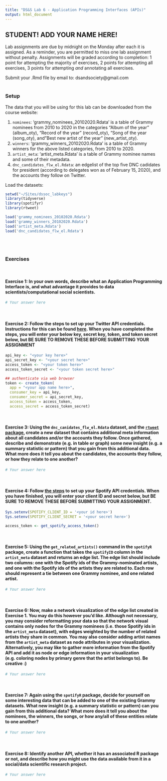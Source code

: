 ```yaml
---
title: "DS&S Lab 6 - Application Programming Interfaces (APIs)"
output: html_document
---
```


## STUDENT! ADD YOUR NAME HERE!

Lab assignments are due by midnight on the Monday after each it is assigned. As a reminder, you are permitted to miss one lab assignment without penalty. Assignments will be graded according to completion: 1 point for attempting the majority of exercises, 2 points for attempting all exercises, 3 points for attempting *and* annotating all exercises.

Submit your .Rmd file by email to: dsandsociety@gmail.com
<br/><br/>

### Setup

The data that you will be using for this lab can be downloaded from the course website: 

(1) `nominees`: 'grammy_nominees_20102020.Rdata' is a table of Grammy nominees from 2010 to 2020 in the categories "Album of the year" (album_oty), "Record of the year" (record_oty), "Song of the year (song_oty), and "Best new artist of the year" (new_artist_oty).
(2) `winners`: 'grammy_winners_20102020.Rdata' is a table of Grammy winners for the above listed categories, from 2010 to 2020.
(3) `artist_meta`: 'artist_meta.Rdata' is a table of Grammy nominee names and some of their metadata.
(4) `dnc_candidates_flw_el.Rdata`: an edgelist of the top five DNC cadidates for president (according to delegates won as of February 15, 2020), and the accounts they follow on Twitter.


Load the datasets:
```r
setwd("~/Sites/dssoc_labkeys")
library(tidyverse)
library(spotifyr)
library(rtweet)

load('grammy_nominees_20102020.Rdata')
load('grammy_winners_20102020.Rdata')
load('artist_meta.Rdata')
load('dnc_candidates_flw_el.Rdata')
```
<br/><br/>

### Exercises
<br/>

#### **Exercise 1**: In your own words, describe what an Application Programming Interface is, and what advantage it provides to data scientists/computational social scientists.

```r
# Your answer here
```
<br/>

#### **Exercise 2**: Follow the steps to set up your Twitter API credentials. Instructions for this can be found [here](https://cran.r-project.org/web/packages/rtweet/vignettes/auth.html). When you have completed the steps, you will enter your below key, secret key, token, and token secret below, but **BE SURE TO REMOVE THESE BEFORE SUBMITTING YOUR ASSIGNMENT**
```r
api_key <- "<your key here>"
api_secret_key <- "<your secret here>"
access_token <- "<your token here>"
access_token_secret <- "<your token secret here>"

## authenticate via web browser
token <- create_token(
  app = "<your app name here>",
  consumer_key = api_key,
  consumer_secret = api_secret_key,
  access_token = access_token,
  access_secret = access_token_secret)
```
<br/>

#### **Exercise 3**: Using the `dnc_canidates_flw_el.Rdata` dataset, and the [`rtweet` package](https://cloud.r-project.org/web/packages/rtweet/rtweet.pdf), create a new dataset that contains additional meta information about all candidates and/or the accounts they follow. Once gathered, describe and demonstrate (e.g. in table or graph) some new insight (e.g. a summary statistic or pattern) that you gain from this additional data. What more does it tell you about the candidates, the accounts they follow, or how they relate to one another?
```r
# Your answer here
```
<br/>

#### **Exercise 4**: Follow [the steps](https://github.com/charlie86/spotifyr) to set up your Spotify API credentials. When you have finished, you will enter your client ID and secret below, but **BE SURE TO REMOVE THESE BEFORE SUBMITTING YOUR ASSIGNMENT.**

```r
Sys.setenv(SPOTIFY_CLIENT_ID = '<your id here>')
Sys.setenv(SPOTIFY_CLIENT_SECRET = '<your secret here>')

access_token <- get_spotify_access_token()
```
<br/>

#### **Exercise 5**: Using the `get_related_artists()` command in the `spotifyR` package, create a function that takes the `spotifyID` column in the `artist_meta` dataset and returns an edge list. The edge list should include two columns: one with the Spotify ids of the Grammy-nominated artists, and one with the Spotify ids of the artists they are related to. Each row should represent a tie between one Grammy nominee, and one related artist.
```r
# Your answer here
```
<br/>

#### **Exercise 6**: Now, make a network visualization of the edge list created in Exercise 1. You may do this however you'd like. Although not necessary, you may consider reformatting your data so that the network visual contains only nodes for the Grammy nominees (i.e. those Spotify ids in the `artist_meta` dataset), with edges weighted by the number of related artists they share in common. You may also consider adding artist names from the `artist_meta` dataset as node attributes in your visualization. Alternatively, you may like to gather more information from the Spotify API and add it as node or edge information in your visualization (e.g. coloring nodes by primary genre that the artist belongs to). Be creative :)


```r
# Your answer here
```
<br/>


#### **Exercise 7**:  Again using the `spotifyR` package, decide for yourself on some interesting data that can be added to one of the existing Grammy datasets. What new insight (e.g. a summary statistic or pattern) can you gain from this additional data? What more does it tell you about the nominees, the winners, the songs, or how any/all of these entities relate to one another?
```r
# Your answer here
```
<br/>

#### **Exercise 8**: Identify another API, whether it has an associated R package or not, and describe how you might use the data available from it in a social/data scientific research project. 
```r
# Your answer here
```

